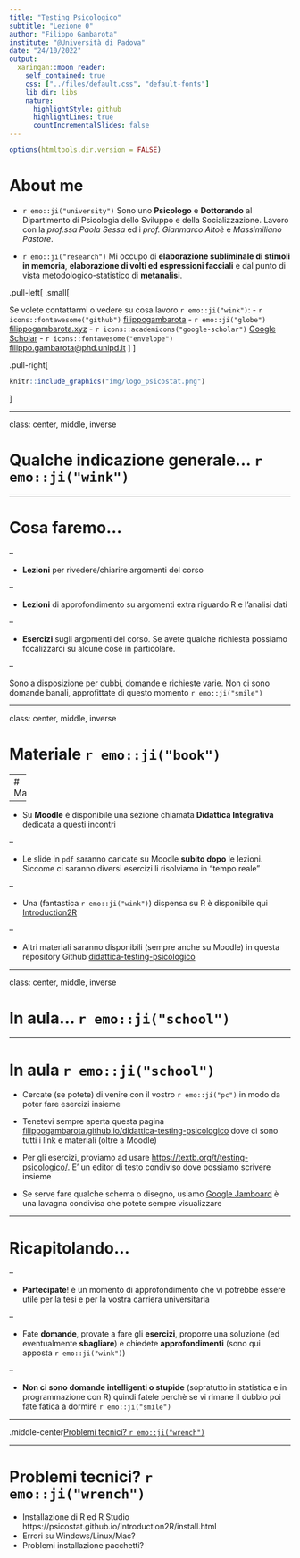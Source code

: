 ```yaml
---
title: "Testing Psicologico"
subtitle: "Lezione 0"
author: "Filippo Gambarota"
institute: "@Università di Padova"
date: "24/10/2022"
output:
  xaringan::moon_reader:
    self_contained: true
    css: ["../files/default.css", "default-fonts"]
    lib_dir: libs
    nature:
      highlightStyle: github
      highlightLines: true
      countIncrementalSlides: false
---
```


```r
options(htmltools.dir.version = FALSE)
```

# About me

- `r emo::ji("university")` Sono uno **Psicologo** e **Dottorando** al Dipartimento di Psicologia dello Sviluppo e della Socializzazione. Lavoro con la *prof.ssa Paola Sessa* ed i *prof. Gianmarco Altoè* e *Massimiliano Pastore*.

- `r emo::ji("research")` Mi occupo di **elaborazione subliminale di stimoli in memoria**, **elaborazione di volti ed espressioni facciali** e dal punto di vista metodologico-statistico di **metanalisi**.

.pull-left[
.small[

Se volete contattarmi o vedere su cosa lavoro `r emo::ji("wink")`:
  - `r icons::fontawesome("github")` [filippogambarota](github.com/filippogambarota)
  - `r emo::ji("globe")` [filippogambarota.xyz](filippogambarota.xyz)
  - `r icons::academicons("google-scholar")` [Google Scholar](https://scholar.google.com/citations?user=f836QNAAAAAJ&hl=en)
  - `r icons::fontawesome("envelope")` [filippo.gambarota@phd.unipd.it](mailto:filippo.gambarota@phd.unipd.it)
  ]
]

.pull-right[

```r
knitr::include_graphics("img/logo_psicostat.png")
```
]

---

class: center, middle, inverse

# Qualche indicazione generale... `r emo::ji("wink")`

---

# Cosa faremo...

--

- **Lezioni** per rivedere/chiarire argomenti del corso

--

- **Lezioni** di approfondimento su argomenti extra riguardo R e l'analisi dati

--

- **Esercizi** sugli argomenti del corso. Se avete qualche richiesta possiamo focalizzarci su alcune cose in particolare.

--

Sono a disposizione per dubbi, domande e richieste varie. Non ci sono domande banali, approfittate di questo momento `r emo::ji("smile")`

---

class: center, middle, inverse

# Materiale `r emo::ji("book")`

---
# Materiale

--

- Su **Moodle** è disponibile una sezione chiamata **Didattica Integrativa** dedicata a questi incontri

--

- Le slide in `pdf` saranno caricate su Moodle **subito dopo** le lezioni. Siccome ci saranno diversi esercizi li risolviamo in "tempo reale"

--

- Una (fantastica `r emo::ji("wink")`) dispensa su R è disponibile qui [Introduction2R](https://psicostat.github.io/Introduction2R/)

--

- Altri materiali saranno disponibili (sempre anche su Moodle) in questa repository Github [didattica-testing-psicologico](https://github.com/filippogambarota/didattica-testing-psicologico)

---

class: center, middle, inverse

# In aula... `r emo::ji("school")`

---

# In aula `r emo::ji("school")`

- Cercate (se potete) di venire con il vostro `r emo::ji("pc")` in modo da poter fare esercizi insieme

- Tenetevi sempre aperta questa pagina [filippogambarota.github.io/didattica-testing-psicologico](https://filippogambarota.github.io/didattica-testing-psicologico) dove ci sono tutti i link e materiali (oltre a Moodle)

- Per gli esercizi, proviamo ad usare [https://textb.org/t/testing-psicologico/](https://textb.org/t/testing-psicologico/). E' un editor di testo condiviso dove possiamo scrivere insieme

- Se serve fare qualche schema o disegno, usiamo [Google Jamboard](https://jamboard.google.com/d/1poqrWpqQALHRby0xCtaDIzRsnuKksbYwC1XQ2vVnMRU/viewer) è una lavagna condivisa che potete sempre visualizzare

---

# Ricapitolando...

--

- **Partecipate**! è un momento di approfondimento che vi potrebbe essere utile per la tesi e per la vostra carriera universitaria

--

- Fate **domande**, provate a fare gli **esercizi**, proporre una soluzione (ed eventualmente **sbagliare**) e chiedete **approfondimenti** (sono qui apposta `r emo::ji("wink")`)

--

- **Non ci sono domande intelligenti o stupide** (sopratutto in statistica e in programmazione con R) quindi fatele perchè se vi rimane il dubbio poi fate fatica a dormire `r emo::ji("smile")`

---

.middle-center[Problemi tecnici? `r emo::ji("wrench")`]

---
# Problemi tecnici? `r emo::ji("wrench")`

- Installazione di R ed R Studio https://psicostat.github.io/Introduction2R/install.html
- Errori su Windows/Linux/Mac?
- Problemi installazione pacchetti?